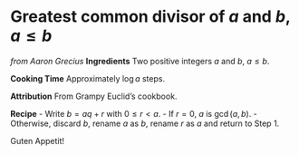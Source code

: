 # Greatest common divisor of $a$ and $b$, $a\leq b$
_from Aaron Grecius_
**Ingredients** Two positive integers $a$ and $b$, $a\leq b$.

**Cooking Time** Approximately $\log a$ steps.

**Attribution** From Grampy Euclid's cookbook.

**Recipe**
- Write $b=aq+r$ with $0\leq r<a$.
- If $r=0$, $a$ is $\gcd(a,b)$.
- Otherwise, discard $b$, rename $a$ as $b$, rename $r$ as $a$ and return to Step 1.

Guten Appetit!
